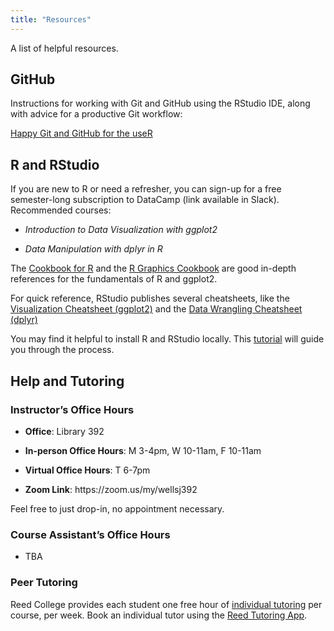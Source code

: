 ```yaml
---
title: "Resources"
---
```


A list of helpful resources.

## GitHub



Instructions for working with Git and GitHub using the RStudio IDE, along with advice for a productive Git workflow:

[Happy Git and GitHub for the useR](http://happygitwithr.com/)

## R and RStudio

If you are new to R or need a refresher, you can sign-up for a free semester-long subscription to DataCamp (link available in Slack). Recommended courses:

  - *Introduction to Data Visualization with ggplot2*
  
  - *Data Manipulation with dplyr in R*
  
The [Cookbook for R](http://www.cookbook-r.com/) and the [R Graphics Cookbook](https://r-graphics.org/) are good in-depth references for the fundamentals of R and ggplot2.

For quick reference, RStudio publishes several cheatsheets, like the [Visualization Cheatsheet (ggplot2)](http://www.rstudio.com/wp-content/uploads/2015/12/ggplot2-cheatsheet-2.0.pdf) and the [Data Wrangling Cheatsheet (dplyr)](http://www.rstudio.com/wp-content/uploads/2015/02/data-wrangling-cheatsheet.pdf)

You may find it helpful to install R and RStudio locally. This [tutorial](http://www.reed.edu/data-at-reed/software/R/r_studio.html) will guide you through the process.

## Help and Tutoring

### Instructor's Office Hours 

- **Office**: Library 392

- **In-person Office Hours**: M 3-4pm, W 10-11am, F 10-11am

- **Virtual Office Hours**: T 6-7pm

- **Zoom Link**: https://zoom.us/my/wellsj392

Feel free to just drop-in, no appointment necessary.

### Course Assistant's Office Hours

  - TBA



### Peer Tutoring

Reed College provides each student one free hour of [individual tutoring](https://www.reed.edu/academic_support/tutoring.html#Individual%20tutoring) per course, per week. Book an individual tutor using the [Reed Tutoring App](https://iris.reed.edu/tutor/tutors/profiles).